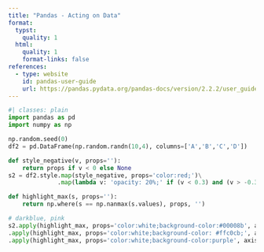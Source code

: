 ```yaml
---
title: "Pandas - Acting on Data"
format:
  typst:
    quality: 1
  html:
    quality: 1
    format-links: false
references:
  - type: website
    id: pandas-user-guide
    url: https://pandas.pydata.org/pandas-docs/version/2.2.2/user_guide/style.html#Acting-on-the-Index-and-Column-Headers
---
```


```python
#| classes: plain
import pandas as pd
import numpy as np

np.random.seed(0)
df2 = pd.DataFrame(np.random.randn(10,4), columns=['A','B','C','D'])

def style_negative(v, props=''):
    return props if v < 0 else None
s2 = df2.style.map(style_negative, props='color:red;')\
              .map(lambda v: 'opacity: 20%;' if (v < 0.3) and (v > -0.3) else None)

def highlight_max(s, props=''):
    return np.where(s == np.nanmax(s.values), props, '')

# darkblue, pink
s2.apply(highlight_max, props='color:white;background-color:#00008b', axis=0)\
.apply(highlight_max, props='color:white;background-color: #ffc0cb;', axis=1)\
.apply(highlight_max, props='color:white;background-color:purple', axis=None)

```